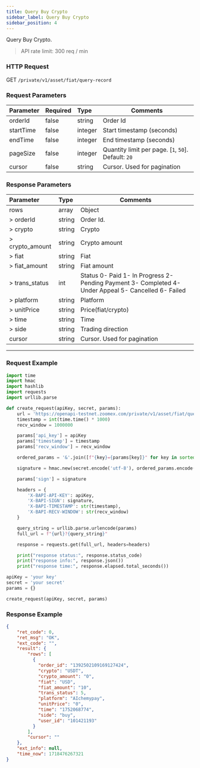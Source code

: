 ```yaml
---
title: Query Buy Crypto
sidebar_label: Query Buy Crypto
sidebar_position: 4
---
```


Query Buy Crypto.

> API rate limit: 300 req / min

### HTTP Request
GET `/private/v1/asset/fiat/query-record`

### Request Parameters
| Parameter | Required | Type | Comments|
|:----- |:-------|:-----|------ |
|orderId |false |string |Order Id |
|startTime |false |integer |Start timestamp (seconds) |
|endTime |false |integer |End timestamp (seconds) |
|pageSize |false |integer |Quantity limit per page. [`1`, `50`]. Default: `20`|
|cursor |false |string |Cursor. Used for pagination|

### Response Parameters
| Parameter | Type | Comments|
|:----- |:-----|----- |
|rows |array|Object |
|> orderId |string |Order Id. |
|> crypto |string |Crypto |
|> crypto_amount |string |Crypto amount |
|> fiat |string |Fiat |
|> fiat_amount |string |Fiat amount |
|> trans_status |int |Status 0- Paid 1- In Progress 2- Pending Payment 3- Completed 4- Under Appeal 5- Cancelled 6- Failed |
|> platform |string |Platform |
|> unitPrice |string |Price(fiat/crypto) |
|> time |string |Time |
|> side |string |Trading direction |
|cursor |string|Cursor. Used for pagination |


---

### Request Example

```python
import time
import hmac
import hashlib
import requests
import urllib.parse

def create_request(apiKey, secret, params):
    url = 'https://openapi-testnet.zoomex.com/private/v1/asset/fiat/query-record'
    timestamp = int(time.time() * 1000)
    recv_window = 1000000

    params['api_key'] = apiKey
    params['timestamp'] = timestamp
    params['recv_window'] = recv_window

    ordered_params = '&'.join([f"{key}={params[key]}" for key in sorted(params.keys())])

    signature = hmac.new(secret.encode('utf-8'), ordered_params.encode('utf-8'), hashlib.sha256).hexdigest()

    params['sign'] = signature

    headers = {
        'X-BAPI-API-KEY': apiKey,
        'X-BAPI-SIGN': signature,
        'X-BAPI-TIMESTAMP': str(timestamp),
        'X-BAPI-RECV-WINDOW': str(recv_window)
    }

    query_string = urllib.parse.urlencode(params)
    full_url = f"{url}?{query_string}"

    response = requests.get(full_url, headers=headers)

    print("response status:", response.status_code)
    print("response info:", response.json())
    print("response time:", response.elapsed.total_seconds())

apiKey = 'your key'
secret = 'your secret'
params = {}

create_request(apiKey, secret, params)
```

### Response Example

```json
{
    "ret_code": 0,
    "ret_msg": "OK",
    "ext_code": "",
    "result": {
        "rows": [
          {
            "order_id": "1392502109169127424",
            "crypto": "USDT",
            "crypto_amount": "0",
            "fiat": "USD",
            "fiat_amount": "10",
            "trans_status": 5,
            "platform": "AIchemypay",
            "unitPrice": "0",
            "time": "1752068774",
            "side": "buy",
            "user_id": "101421193"
          }
        ],
        "cursor": ""
    },
    "ext_info": null,
    "time_now": 1718476267321
}
```
